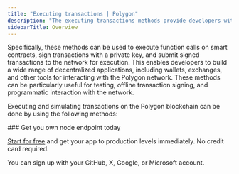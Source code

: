 ```yaml
---
title: "Executing transactions | Polygon"
description: "The executing transactions methods provide developers with a flexible set of tools for interacting with the Polygon network."
sidebarTitle: Overview
---
```


Specifically, these methods can be used to execute function calls on smart contracts, sign transactions with a private key, and submit signed transactions to the network for execution. This enables developers to build a wide range of decentralized applications, including wallets, exchanges, and other tools for interacting with the Polygon network. These methods can be particularly useful for testing, offline transaction signing, and programmatic interaction with the network.

Executing and simulating transactions on the Polygon blockchain can be done by using the following methods:

<CardGroup>
<Card title="eth_call" href="/reference/ethcall" icon="angle-right" iconType="solid" horizontal />
<Card title="eth_sendRawTransaction" href="/reference/sendrawtransaction" icon="angle-right" iconType="solid" horizontal />
</CardGroup>

<Check>
  ### Get you own node endpoint today

  [Start for free](https://console.chainstack.com/) and get your app to production levels immediately. No credit card required.

  You can sign up with your GitHub, X, Google, or Microsoft account.
</Check>
